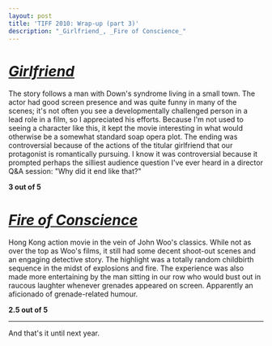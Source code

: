 ```yaml
---
layout: post
title: 'TIFF 2010: Wrap-up (part 3)'
description: "_Girlfriend_, _Fire of Conscience_"
---
```


# [_Girlfriend_](https://www.imdb.com/title/tt1470859/)

The story follows a man with Down's syndrome living in a small town. The actor had good screen presence and was quite funny in many of the scenes; it's not often you see a developmentally challenged person in a lead role in a film, so I appreciated his efforts. Because I'm not used to seeing a character like this, it kept the movie interesting in what would otherwise be a somewhat standard soap opera plot. The ending was controversial because of the actions of the titular girlfriend that our protagonist is romantically pursuing. I know it was controversial because it prompted perhaps the silliest audience question I've ever heard in a director Q&A session: "Why did it end like that?"

**3 out of 5**

# [_Fire of Conscience_](https://www.imdb.com/title/tt1602500/)

Hong Kong action movie in the vein of John Woo's classics. While not as over the top as Woo's films, it still had some decent shoot-out scenes and an engaging detective story. The highlight was a totally random childbirth sequence in the midst of explosions and fire. The experience was also made more entertaining by the man sitting in our row who would bust out in raucous laughter whenever grenades appeared on screen. Apparently an aficionado of grenade-related humour.

**2.5 out of 5**

---
And that's it until next year.